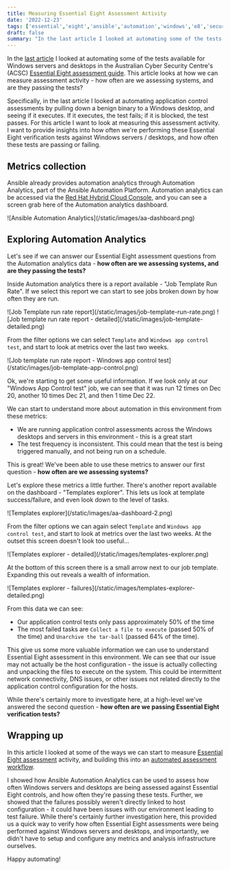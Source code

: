 ```yaml
---
title: Measuring Essential Eight Assessment Activity
date: '2022-12-23'
tags: ['essential','eight','ansible','automation','windows','e8','security','metrics','assessment']
draft: false
summary: "In the last article I looked at automating some of the tests available for Windows servers and desktops in the ACSC Essential Eight assessment guide. This article looks at how we can measure assessment activity - how often are we assessing systems, and are they passing the tests?"
---
```

In the [last article](/blog/automating-e8-assessments) I looked at automating some of the tests available for Windows servers and desktops in the Australian Cyber Security Centre's (ACSC) [Essential Eight assessment guide](https://www.cyber.gov.au/acsc/view-all-content/publications/essential-eight-assessment-process-guide). This article looks at how we can measure assessment activity - how often are we assessing systems, and are they passing the tests?

Specifically, in the last article I looked at automating application control assessments by pulling down a benign binary to a Windows desktop, and seeing if it executes. If it executes, the test fails; if it is blocked, the test passes. For this article I want to look at measuring this assessment activity. I want to provide insights into how often we're performing these Essential Eight verification tests against Windows servers / desktops, and how often these tests are passing or failing.

## Metrics collection
Ansible already provides automation analytics through Automation Analytics, part of the Ansible Automation Platform. Automation analytics can be accessed via the [Red Hat Hybrid Cloud Console](https://console.redhat.com), and you can see a screen grab here of the Automation analytics dashboard.

<Zoom>
![Ansible Automation Analytics](/static/images/aa-dashboard.png)
</Zoom>

## Exploring Automation Analytics
Let's see if we can answer our Essential Eight assessment questions from the Automation analytics data - **how often are we assessing systems, and are they passing the tests?**

Inside Automation analytics there is a report available - "Job Template Run Rate". If we select this report we can start to see jobs broken down by how often they are run.

<Zoom>
![Job Template run rate report](/static/images/job-template-run-rate.png)
</Zoom>

<Zoom>
![Job template run rate report - detailed](/static/images/job-template-detailed.png)
</Zoom>

From the filter options we can select `Template` and `Windows app control test`, and start to look at metrics over the last two weeks.

<Zoom>
![Job template run rate report - Windows app control test](/static/images/job-template-app-control.png)
</Zoom>

Ok, we're starting to get some useful information. If we look only at our "Windows App Control test" job, we can see that it was run 12 times on Dec 20, another 10 times Dec 21, and then 1 time Dec 22.

We can start to understand more about automation in this environment from these metrics:
- We are running application control assessments across the Windows desktops and servers in this environment - this is a great start
- The test frequency is inconsistent. This could mean that the test is being triggered manually, and not being run on a schedule.

This is great! We've been able to use these metrics to answer our first question - **how often are we assessing systems?**

Let's explore these metrics a little further. There's another report available on the dashboard - "Templates explorer". This lets us look at template success/failure, and even look down to the level of tasks.

<Zoom>
![Templates explorer](/static/images/aa-dashboard-2.png)
</Zoom>

From the filter options we can again select `Template` and `Windows app control test`, and start to look at metrics over the last two weeks. At the outset this screen doesn't look too useful...

<Zoom>
![Templates explorer - detailed](/static/images/templates-explorer.png)
</Zoom>

At the bottom of this screen there is a small arrow next to our job template. Expanding this out reveals a wealth of information.

<Zoom>
![Templates explorer - failures](/static/images/templates-explorer-detailed.png)
</Zoom>

From this data we can see:
- Our application control tests only pass approximately 50% of the time
- The most failed tasks are `Collect a file to execute` (passed 50% of the time) and `Unarchive the tar-ball` (passed 64% of the time).

This give us some more valuable information we can use to understand Essential Eight assessment in this environment. We can see that our issue may not actually be the host configuration - the issue is actually collecting and unpacking the files to execute on the system. This could be intermittent network connectivity, DNS issues, or other issues not related directly to the application control configuration for the hosts.

While there's certainly more to investigate here, at a high-level we've answered the second question - **how often are we passing Essential Eight verification tests?**

## Wrapping up
In this article I looked at some of the ways we can start to measure [Essential Eight assessment](https://www.cyber.gov.au/acsc/view-all-content/publications/essential-eight-assessment-process-guide) activity, and building this into an [automated assessment workflow](/blog/automating-e8-assessments).

I showed how Ansible Automation Analytics can be used to assess how often Windows servers and desktops are being assessed against Essential Eight controls, and how often they're passing these tests. Further, we showed that the failures possibly weren't directly linked to host configuration - it could have been issues with our environment leading to test failure. While there's certainly further investigation here, this provided us a quick way to verify how often Essential Eight assessments were being performed against Windows servers and desktops, and importantly, we didn't have to setup and configure any metrics and analysis infrastructure ourselves. 

Happy automating!
